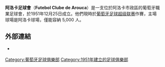 {{Infobox football club
| clubname   = 阿洛卡
| image      = 
| fullname   = Futebol Clube de Arouca
| nickname   = ''Arouquenses''
| founded    = {{Start date and age|1951|12|25|df=y}}
| ground     = 阿洛卡球場
| capacity   = 5,000
| chairman   = Carlos Pinho
| manager    = [[Pedro_Emanuel|Pedro Emanuel]]
| league     = [[葡萄牙足球超級聯賽|葡萄牙足球超級聯賽]]
| season     = 2021–22
| position   = 葡超，第 15 位
| website    = http://www.fcarouca.eu/
| pattern_la1 =_arouca1112h |pattern_b1 =_arouca1112h |pattern_ra1 =_arouca1112h |pattern_sh1 = |pattern_so1 =
| leftarm1 =ffffff |body1 =ffffff |rightarm1 =ffffff |shorts1 =0000ff |socks1 =ffff00
| pattern_la2 =_leiria1112a |pattern_b2 =_leiria1112a |pattern_ra2 =_leiria1112a |pattern_sh2 = |pattern_so2 =
| leftarm2 =ffffff |body2 =ffffff |rightarm2 =ffffff |shorts2 =ffff00 |socks2 =0000ff
}}
'''阿洛卡足球會'''（'''Futebol Clube de Arouca'''）是一支位於阿洛卡市政區的葡萄牙職業足球會，於1951年12月25日成立。他們現時於[[葡萄牙足球超级联赛|葡萄牙足球超级联赛]]作賽，主場球場是阿洛卡球場，僅能容納 5,000 人。

==外部連結==
* {{Official website|http://www.fcarouca.eu/}} {{in lang|pt}}

{{葡萄牙超級足球聯賽}}

[[Category:葡萄牙足球俱樂部|Category:葡萄牙足球俱樂部]]
[[Category:1951年建立的足球俱樂部|Category:1951年建立的足球俱樂部]]